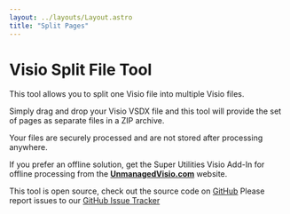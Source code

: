 ```yaml
---
layout: ../layouts/Layout.astro
title: "Split Pages"
---
```



# Visio Split File Tool

This tool allows you to split one Visio file into multiple Visio files.

Simply drag and drop your Visio VSDX file and this tool will provide the set of pages as separate files in a ZIP archive.

Your files are securely processed and are not stored after processing anywhere.

If you prefer an offline solution, get the  Super Utilities Visio Add-In for offline processing from the <a href="https://unmanagedvisio.com/products/vsu" target="_blank"><strong>UnmanagedVisio.com</strong></a> website.

This tool is open source, check out the source code on [GitHub](https://github.com/nbelyh/VisioWebTools)
Please report issues to our [GitHub Issue Tracker](https://github.com/nbelyh/VisioWebTools/issues)

<UseDotNet />
<SplitPages client:load />
